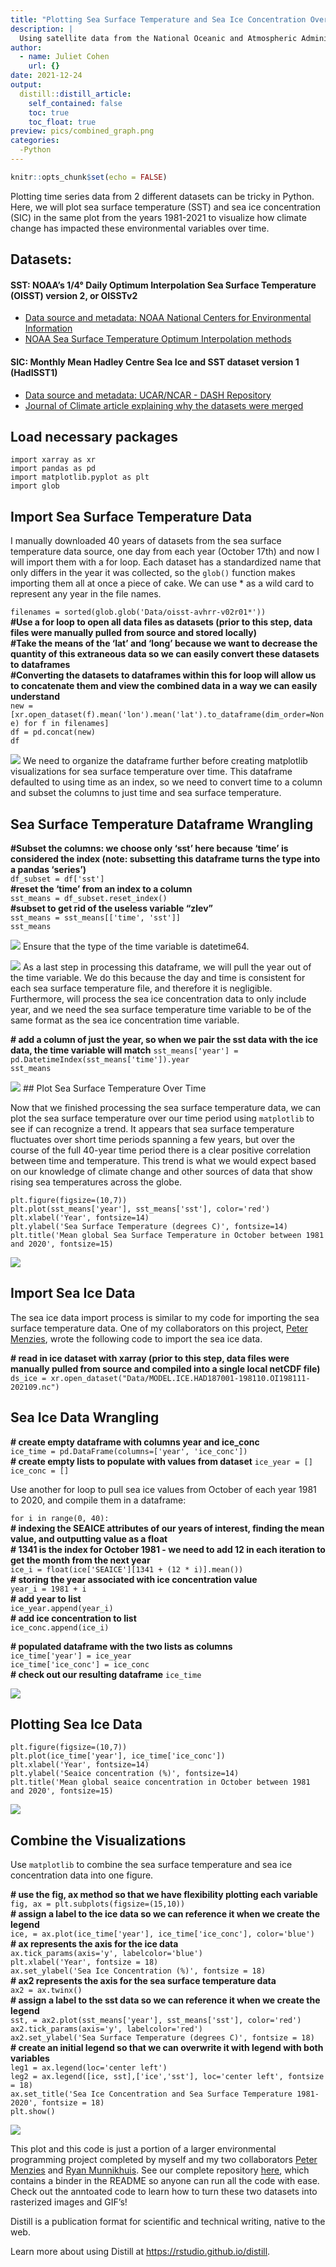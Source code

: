 ```yaml
---
title: "Plotting Sea Surface Temperature and Sea Ice Concentration Over Time in Python"
description: |
  Using satellite data from the National Oceanic and Atmospheric Administration to detect global trends in sea surface temperature and sea ice concentration from 1981-2021.
author:
  - name: Juliet Cohen
    url: {}
date: 2021-12-24
output:
  distill::distill_article:
    self_contained: false
    toc: true
    toc_float: true
preview: pics/combined_graph.png
categories:
  -Python
---
```



```r
knitr::opts_chunk$set(echo = FALSE)
```

Plotting time series data from 2 different datasets can be tricky in Python. Here, we will plot sea surface temperature (SST) and sea ice concentration (SIC) in the same plot from the years 1981-2021 to visualize how climate change has impacted these environmental variables over time. 

## Datasets:

#### SST: NOAA's 1/4° Daily Optimum Interpolation Sea Surface Temperature (OISST) version 2, or OISSTv2\
- [Data source and metadata: NOAA National Centers for Environmental Information](https://www.ncei.noaa.gov/metadata/geoportal/rest/metadata/item/gov.noaa.ncdc:C00844/html)
- [NOAA Sea Surface Temperature Optimum Interpolation methods](https://www.ncei.noaa.gov/products/climate-data-records/sea-surface-temperature-optimum-interpolation)

#### SIC: Monthly Mean Hadley Centre Sea Ice and SST dataset version 1 (HadISST1)

- [Data source and metadata: UCAR/NCAR - DASH Repository](https://dashrepo.ucar.edu/dataset/158_asphilli.html)
- [Journal of Climate article explaining why the datasets were merged](https://journals.ametsoc.org/view/journals/clim/21/19/2008jcli2292.1.xml)

## Load necessary packages
`import xarray as xr`\
`import pandas as pd`\
`import matplotlib.pyplot as plt`\
`import glob`

## Import Sea Surface Temperature Data

I manually downloaded 40 years of datasets from the sea surface temperature data source, one day from each year (October 17th) and now I will import them with a for loop. Each dataset has a standardized name that only differs in the year it was collected, so the `glob()` function makes importing them all at once a piece of cake. We can use * as a wild card to represent any year in the file names.

`filenames = sorted(glob.glob('Data/oisst-avhrr-v02r01*'))`\
**#Use a for loop to open all data files as datasets (prior to this step, data files were manually pulled from source and stored locally)**\
**#Take the means of the 'lat' and 'long' because we want to decrease the quantity of this extraneous data so we can easily convert these datasets to dataframes**\
**#Converting the datasets to dataframes within this for loop will allow us to concatenate them and view the combined data in a way we can easily understand**\
`new = [xr.open_dataset(f).mean('lon').mean('lat').to_dataframe(dim_order=None) for f in filenames]`\
`df = pd.concat(new)`\
`df`

![](pics/sst_raw_df.png)
We need to organize the dataframe further before creating matplotlib visualizations for sea surface temperature over time. This dataframe defaulted to using time as an index, so we need to convert time to a column and subset the columns to just time and sea surface temperature.

## Sea Surface Temperature Dataframe Wrangling

**#Subset the columns: we choose only 'sst' here because 'time' is considered the index (note: subsetting this dataframe turns the type into a pandas 'series')**\
`df_subset = df['sst']`\
**#reset the 'time' from an index to a column**\
`sst_means = df_subset.reset_index()`\
**#subset to get rid of the useless variable "zlev"**\
`sst_means = sst_means[['time', 'sst']]`\
`sst_means`

![](pics/time_sst_df.png)
Ensure that the type of the time variable is datetime64.

![](pics/datetime.png)
As a last step in processing this dataframe, we will pull the year out of the time variable. We do this because the day and time is consistent for each sea surface temperature file, and therefore it is negligible. Furthermore, will process the sea ice concentration data to only include year, and we need the sea surface temperature time variable to be of the same format as the sea ice concentration time variable.

**# add a column of just the year, so when we pair the sst data with the ice data, the time variable will match**
`sst_means['year'] = pd.DatetimeIndex(sst_means['time']).year`\
`sst_means`

![](pics/final_sst_df.png)
## Plot Sea Surface Temperature Over Time

Now that we finished processing the sea surface temperature data, we can plot the sea surface temperature over our time period using `matplotlib` to see if can recognize a trend. It appears that sea surface temperature fluctuates over short time periods spanning a few years, but over the course of the full 40-year time period there is a clear positive correlation between time and temperature. This trend is what we would expect based on our knowledge of climate change and other sources of data that show rising sea temperatures across the globe.

`plt.figure(figsize=(10,7))`\
`plt.plot(sst_means['year'], sst_means['sst'], color='red')`\
`plt.xlabel('Year', fontsize=14)`\
`plt.ylabel('Sea Surface Temperature (degrees C)', fontsize=14)`\
`plt.title('Mean global Sea Surface Temperature in October between 1981 and 2020', fontsize=15)`

![](pics/sst_graph.png)

## Import Sea Ice Data

The sea ice data import process is similar to my code for importing the sea surface temperature data. One of my collaborators on this project, [Peter Menzies](https://petermenzies.github.io/), wrote the following code to import the sea ice data.

**# read in ice dataset with xarray (prior to this step, data files were manually pulled from source and compiled into a single local netCDF file)**\
`ds_ice = xr.open_dataset("Data/MODEL.ICE.HAD187001-198110.OI198111-202109.nc")`\

## Sea Ice Data Wrangling

**# create empty dataframe with columns year and ice_conc**\
`ice_time = pd.DataFrame(columns=['year', 'ice_conc'])`\
**# create empty lists to populate with values from dataset**
`ice_year = []`\
`ice_conc = []`\

Use another for loop to pull sea ice values from October of each year 1981 to 2020, and compile them in a dataframe:

`for i in range(0, 40):`\
    **# indexing the SEAICE attributes of our years of interest, finding the mean value, and outputting value as a float**\
    **# 1341 is the index for October 1981 - we need to add 12 in each iteration to get the month from the next year**\
    `ice_i = float(ice['SEAICE'][1341 + (12 * i)].mean())`\
    **# storing the year associated with ice concentration value**\
    `year_i = 1981 + i`\
    **# add year to list**\
    `ice_year.append(year_i)`\
    **# add ice concentration to list**\
    `ice_conc.append(ice_i)`

**# populated dataframe with the two lists as columns**\
`ice_time['year'] = ice_year`\
`ice_time['ice_conc'] = ice_conc`\
**# check out our resulting dataframe**
`ice_time`

![](pics/sic_table.png)

## Plotting Sea Ice Data

`plt.figure(figsize=(10,7))`\
`plt.plot(ice_time['year'], ice_time['ice_conc'])`\
`plt.xlabel('Year', fontsize=14)`\
`plt.ylabel('Seaice concentration (%)', fontsize=14)`\
`plt.title('Mean global seaice concentration in October between 1981 and 2020', fontsize=15)`\

![](pics/sic_graph.png)

## Combine the Visualizations

Use `matplotlib` to combine the sea surface temperature and sea ice concentration data into one figure.

**# use the fig, ax method so that we have flexibility plotting each variable**\
`fig, ax = plt.subplots(figsize=(15,10))`\
**# assign a label to the ice data so we can reference it when we create the legend**\
`ice, = ax.plot(ice_time['year'], ice_time['ice_conc'], color='blue')`\
**# ax represents the axis for the ice data**\
`ax.tick_params(axis='y', labelcolor='blue')`\
`plt.xlabel('Year', fontsize = 18)`\
`ax.set_ylabel('Sea Ice Concentration (%)', fontsize = 18)`\
**# ax2 represents the axis for the sea surface temperature data**\
`ax2 = ax.twinx()`\
**# assign a label to the sst data so we can reference it when we create the legend**\
`sst, = ax2.plot(sst_means['year'], sst_means['sst'], color='red')`\
`ax2.tick_params(axis='y', labelcolor='red')`\
`ax2.set_ylabel('Sea Surface Temperature (degrees C)', fontsize = 18)`\
**# create an initial legend so that we can overwrite it with legend with both variables**\
`leg1 = ax.legend(loc='center left')`\
`leg2 = ax.legend([ice, sst],['ice','sst'], loc='center left', fontsize = 18)`\
`ax.set_title('Sea Ice Concentration and Sea Surface Temperature 1981-2020', fontsize = 18)`\
`plt.show()`

![](pics/combined_graph.png)

This plot and this code is just a portion of a larger environmental programming project completed by myself and my two collaborators [Peter Menzies](https://petermenzies.github.io/) and [Ryan Munnikhuis](https://ryanmunnikhuis.github.io/). See our complete repository [here](https://github.com/EDS220-Fall2021-org/Homework_3), which contains a binder in the README so anyone can run all the code with ease. Check out the anntoated code to learn how to turn these two datasets into rasterized images and GIF's!

Distill is a publication format for scientific and technical writing, native to the web.

Learn more about using Distill at <https://rstudio.github.io/distill>.


